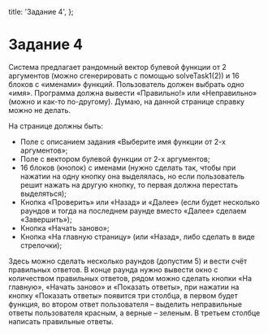 
  title: 'Задание 4',
};

# Задание 4

Система предлагает рандомный вектор булевой функции от 2 аргументов (можно сгенерировать с помощью solveTask1(2)) и 16 блоков с «именами» функций.
Пользователь должен выбрать одно «имя».
Программа должна вывести «Правильно!» или «Неправильно» (можно и как-то по-другому).
Думаю, на данной странице справку можно не делать.

На странице должны быть:

-	Поле с описанием задания «Выберите имя функции от 2-х аргументов»;
-	Поле с вектором булевой функции от 2-х аргументов;
-	16 блоков (кнопок) с именами (нужно сделать так, чтобы при нажатии на одну кнопку она выделялась, но если пользователь решит нажать на другую кнопку, то первая должна перестать выделяться);
-	Кнопка «Проверить» или «Назад» и «Далее» (если будет несколько раундов и тогда на последнем раунде вместо «Далее» сделаем «Завершить»);
-	Кнопка «Начать заново»;
-	Кнопка «На главную страницу» (или «Назад», либо сделать в виде стрелочки);

Здесь можно сделать несколько раундов (допустим 5) и вести счёт правильных ответов.
В конце раунда нужно вывести окно с количеством правильных ответов, рядом можно сделать кнопки «На главную», «Начать заново» и «Показать ответы», при нажатии на кнопку «Показать ответы» появится три столбца, в первом будет функция, во втором ответ пользователя – выделить неправильные ответы пользователя красным, а верные – зеленым. В третьем столбце написать правильные ответы.
